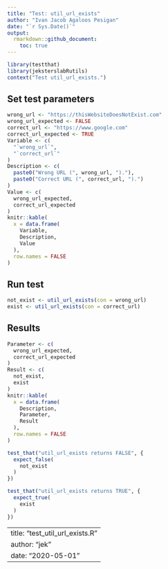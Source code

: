 ```yaml
---
title: "Test: util_url_exists"
author: "Ivan Jacob Agaloos Pesigan"
date: "`r Sys.Date()`"
output:
  rmarkdown::github_document:
    toc: true
---
```



```r
library(testthat)
library(jeksterslabRutils)
context("Test util_url_exists.")
```


## Set test parameters


```r
wrong_url <- "https://thisWebsiteDoesNotExist.com"
wrong_url_expected <- FALSE
correct_url <- "https://www.google.com"
correct_url_expected <- TRUE
Variable <- c(
  "`wrong_url`",
  "`correct_url`"
)
Description <- c(
  paste0("Wrong URL (", wrong_url, ")."),
  paste0("Correct URL (", correct_url, ").")
)
Value <- c(
  wrong_url_expected,
  correct_url_expected
)
knitr::kable(
  x = data.frame(
    Variable,
    Description,
    Value
  ),
  row.names = FALSE
)
```

## Run test


```r
not_exist <- util_url_exists(con = wrong_url)
exist <- util_url_exists(con = correct_url)
```


## Results


```r
Parameter <- c(
  wrong_url_expected,
  correct_url_expected
)
Result <- c(
  not_exist,
  exist
)
knitr::kable(
  x = data.frame(
    Description,
    Parameter,
    Result
  ),
  row.names = FALSE
)
```



```r
test_that("util_url_exists returns FALSE", {
  expect_false(
    not_exist
  )
})
```



```r
test_that("util_url_exists returns TRUE", {
  expect_true(
    exist
  )
})
```


---
title: "test_util_url_exists.R"
author: "jek"
date: "2020-05-01"
---

